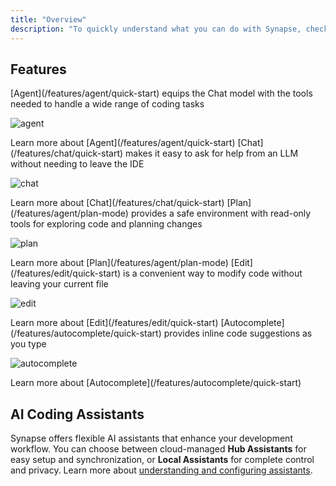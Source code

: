 ```yaml
---
title: "Overview"
description: "To quickly understand what you can do with Synapse, check out each tab below."
---
```


## Features

<Tabs>
<Tab title="Agent">
[Agent](/features/agent/quick-start) equips the Chat model with the tools needed to handle a wide range of coding tasks

![agent](/images/agent-9ef792cfc196a3b5faa984fb072c4400.gif)

<Info>
  Learn more about [Agent](/features/agent/quick-start)
</Info>
</Tab>

<Tab title="Chat">
[Chat](/features/chat/quick-start) makes it easy to ask for help from an LLM without needing to leave the IDE

![chat](/images/chat-489b68d156be2aafe09ee7cedf233fba.gif)

<Info>
  Learn more about [Chat](/features/chat/quick-start)
</Info>
</Tab>

<Tab title="Plan">
[Plan](/features/agent/plan-mode) provides a safe environment with read-only tools for exploring code and planning changes

![plan](/images/plan-mode.gif)

<Info>
  Learn more about [Plan](/features/agent/plan-mode)
</Info>
</Tab>

<Tab title="Edit">
[Edit](/features/edit/quick-start) is a convenient way to modify code without leaving your current file

![edit](/images/edit.gif)

<Info>
  Learn more about [Edit](/features/edit/quick-start)
</Info>
</Tab>

<Tab title="Autocomplete">
[Autocomplete](/features/autocomplete/quick-start) provides inline code suggestions as you type

![autocomplete](/images/autocomplete-9d4e3f7658d3e65b8e8b20f2de939675.gif)

<Info>
  Learn more about [Autocomplete](/features/autocomplete/quick-start)
</Info>
</Tab>
</Tabs>


## AI Coding Assistants

Synapse offers flexible AI assistants that enhance your development workflow. You can choose between cloud-managed **Hub Assistants** for easy setup and synchronization, or **Local Assistants** for complete control and privacy. Learn more about [understanding and configuring assistants](/guides/understanding-assistants).
